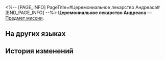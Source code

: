 <%-- [PAGE_INFO]
PageTitle=#Церемониальное лекарство Андреаса#
[END_PAGE_INFO] --%>
{{Предмет Инфобокс
|id          = 140564
|Изображение = Предмет Церемониальное лекарство Андреаса.png
|Тип         = Предмет миссии
|Инвентарь   = Миссии
|Редкость    = 3
|Эффект      = 
|Описание    = Говорят, что этот опасный на вид порошок помогает участникам церемоний поклонения приближать своё сознание к титанам.
}}
{{Описание|''- Из чего он сделан?''<br />''- Растительный нерафинированный сахар.''<br />''- А? Так это просто сахар?''<br />''- Да. Церемония длится долго, некоторые не выдерживают из-за низкого уровня сахара в крови.''<br />''- ...''}}
'''Церемониальное лекарство Андреаса''' — [[Предмет миссии]].

==На других языках==
{{На других языках
|en   = Andreas' Ceremonial Medicine Enhancer
|zhs  = 安德烈亚斯的仪式药引
|zht  = 安德烈亞斯的儀式藥引
|ja   = アンドレアスの儀式用薬
|ko   = 안드레아스의 의식 보조 약재
|es   = Medicina ritual de Andreas
|fr   = Conducteur de médecine rituelle d'Andreas
|ru   = Церемониальное лекарство Андреаса
|th   = ยาประกอบพิธีของ Andreas
|vi   = Thuốc Dẫn Nghi Thức Của Andreas
|de   = Andreas’ Zeremonialmedizin
|id   = Panduan Obat Ritual Andreas
|pt   = Aprimorador de Remédios Cerimonial de Andreas
}}

==История изменений==
{{История изменений|3.5}}